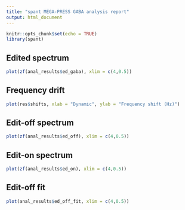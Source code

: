 ```yaml
---
title: "spant MEGA-PRESS GABA analysis report"
output: html_document
---
```


```r
knitr::opts_chunk$set(echo = TRUE)
library(spant)
```

## Edited spectrum
```r
plot(zf(anal_results$ed_gaba), xlim = c(4,0.5))
```

## Frequency drift
```r
plot(res$shifts, xlab = "Dynamic", ylab = "Frequency shift (Hz)")
```

## Edit-off spectrum
```r
plot(zf(anal_results$ed_off), xlim = c(4,0.5))
```

## Edit-on spectrum
```r
plot(zf(anal_results$ed_on), xlim = c(4,0.5))
```

## Edit-off fit
```r
plot(anal_results$ed_off_fit, xlim = c(4,0.5))
```